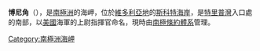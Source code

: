{{Coord|76|39|S|162|43|E|source:GNIS|display=title}}

'''博尼角'''（{{lang-en|Boney Point}}），是[[南極洲|南極洲]]的海岬，位於[[維多利亞地|維多利亞地]]的[[斯科特海岸|斯科特海岸]]，是[[特里普灣|特里普灣]]入口處的南部，以[[美國|美國]]海軍的上尉指揮官命名，現時由[[南極條約體系|南極條約體系]]管理。

{{DEFAULTSORT:Boney Point}}
[[Category:南極洲海岬|Category:南極洲海岬]]


{{ScottCoast-geo-stub}}
